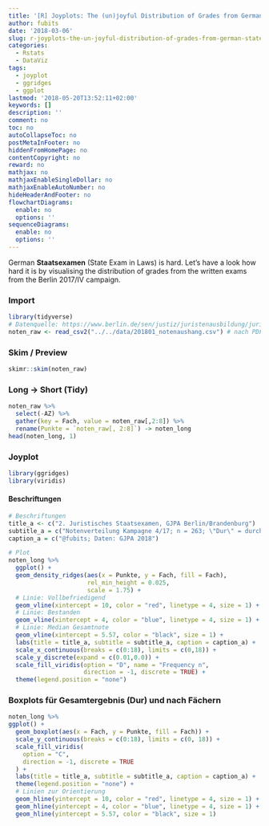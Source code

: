 ```yaml
---
title: '[R] Joyplots: The (un)joyful Distribution of Grades from German State Exam (Laws)'
author: fubits
date: '2018-03-06'
slug: r-joyplots-the-un-joyful-distribution-of-grades-from-german-state-exam-laws
categories:
  - Rstats
  - DataViz
tags:
  - joyplot
  - ggridges
  - ggplot
lastmod: '2018-05-20T13:52:11+02:00'
keywords: []
description: ''
comment: no
toc: no
autoCollapseToc: no
postMetaInFooter: no
hiddenFromHomePage: no
contentCopyright: no
reward: no
mathjax: no
mathjaxEnableSingleDollar: no
mathjaxEnableAutoNumber: no
hideHeaderAndFooter: no
flowchartDiagrams:
  enable: no
  options: ''
sequenceDiagrams:
  enable: no
  options: ''
---
```


German **Staatsexamen** (State Exam in Laws) is hard. Let's have a look how hard it is by visualising the distribution of grades from the written exams from the Berlin 2017/IV campaign.

### Import
```r
library(tidyverse)
# Datenquelle: https://www.berlin.de/sen/justiz/juristenausbildung/juristische-pruefungen/artikel.264039.php
noten_raw <- read_csv2("../../data/201801_notenaushang.csv") # nach PDF -> Tabulizer
```

### Skim / Preview
```r
skimr::skim(noten_raw)
```

### Long -> Short (Tidy)
```r
noten_raw %>%
  select(-AZ) %>% 
  gather(key = Fach, value = noten_raw[,2:8]) %>% 
  rename(Punkte = `noten_raw[, 2:8]`) -> noten_long
head(noten_long, 1)

```


### Joyplot
```r
library(ggridges)
library(viridis)
```

#### Beschriftungen
```r
# Beschriftungen
title_a <- c("2. Juristisches Staatsexamen, GJPA Berlin/Brandenburg")
subtitle_a = c("Notenverteilung Kampagne 4/17; n = 263; \"Dur\" = durchschnittl. Examensnote\r\nLinien: blau  = \"bestanden (ausreichend)\", rot  = \"vollbefriedigend\", schwarz  = Median Gesamtnote (5,57")
caption_a = c("@fubits; Daten: GJPA 2018")
```


```r
# Plot
noten_long %>% 
  ggplot() +
  geom_density_ridges(aes(x = Punkte, y = Fach, fill = Fach),
                      rel_min_height = 0.025,
                      scale = 1.75) +
  # Linie: Vollbefriedigend
  geom_vline(xintercept = 10, color = "red", linetype = 4, size = 1) + 
  # Linie: Bestanden
  geom_vline(xintercept = 4, color = "blue", linetype = 4, size = 1) +
  # Linie: Median Gesamtnote
  geom_vline(xintercept = 5.57, color = "black", size = 1) +
  labs(title = title_a, subtitle = subtitle_a, caption = caption_a) +
  scale_x_continuous(breaks = c(0:18), limits = c(0,18)) +
  scale_y_discrete(expand = c(0.01,0.0)) +
  scale_fill_viridis(option = "D", name = "Frequency n",
                     direction = -1, discrete = TRUE) +
  theme(legend.position = "none")
```


### Boxplots für Gesamtergebnis (Dur) und nach Fächern
```r
noten_long %>% 
ggplot() +
  geom_boxplot(aes(x = Fach, y = Punkte, fill = Fach)) +
  scale_y_continuous(breaks = c(0:18), limits = c(0, 18)) +
  scale_fill_viridis(
    option = "C",
    direction = -1, discrete = TRUE
  ) +
  labs(title = title_a, subtitle = subtitle_a, caption = caption_a) +
  theme(legend.position = "none") +
  # Linien zur Orientierung
  geom_hline(yintercept = 10, color = "red", linetype = 4, size = 1) +
  geom_hline(yintercept = 4, color = "blue", linetype = 4, size = 1) +
  geom_hline(yintercept = 5.57, color = "black", size = 1)
```